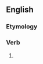 ==English==

===Etymology===
{{suffix|en|puff|eth}}

===Verb===
{{head|en|verb form}}

# {{en-archaic third-person singular of|puff}}